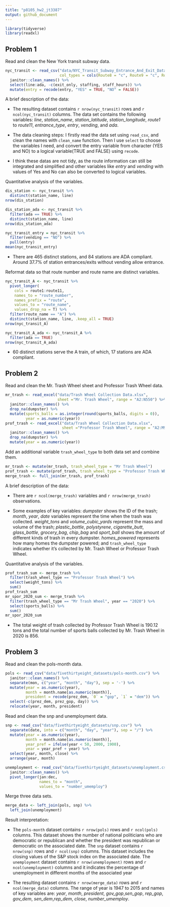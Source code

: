 ```yaml
---
title: "p8105_hw2_jt3387"
output: github_document
---
```

  
```r
library(tidyverse)
library(readxl)
```

## Problem 1

Read and clean the New York transit subway data.

```r
nyc_transit <- read_csv("data/NYC_Transit_Subway_Entrance_And_Exit_Data.csv",
                        col_types = cols(Route8 = "c", Route9 = "c", Route10 = "c", Route11 = "c")) %>% 
  janitor::clean_names() %>% 
  select(line:ada, -c(exit_only, staffing, staff_hours)) %>% 
  mutate(entry = recode(entry, "YES" = TRUE, "NO" = FALSE))
```

A brief description of the data:
  
- The resulting dataset contains ``r nrow(nyc_transit)`` rows and ``r ncol(nyc_transit)`` columns. The data set contains the following variables: *line*, *station_name*, *station_latitude*, *station_longitude*, *route1* to *route11*, *entrance_type*, *entry*, *vending*, and *ada*. 

- The data cleaning steps: I firstly read the data set using `read_csv`, and clean the names with `clean_name` function. Then I use `select` to choose the variables I need, and convert the entry variable from character (YES and NO) to a logical variable(TRUE and FALSE) using `recode`.

- I think these datas are not tidy, as the route information can still be integrated and simplified and other variables like *entry* and *vending* with values of Yes and No can also be converted to logical variables.

Quantitative analysis of the variables.

```r
dis_station <- nyc_transit %>% 
  distinct(station_name, line)
nrow(dis_station)

dis_station_ada <- nyc_transit %>%
  filter(ada == TRUE) %>% 
  distinct(station_name, line)
nrow(dis_station_ada)

nyc_transit_entry = nyc_transit %>% 
  filter(vending == "NO") %>% 
  pull(entry)
mean(nyc_transit_entry)
```

- There are 465 distinct stations, and 84 stations are ADA compliant. Around 37.7% of station entrances/exits without vending allow entrance.

Reformat data so that route number and route name are distinct variables.

```r
nyc_transit_A <- nyc_transit %>% 
  pivot_longer(
    cols = route1:route11, 
    names_to = "route_number",
    names_prefix = "route",
    values_to = "route_name",
    values_drop_na = T) %>% 
  filter(route_name == "A") %>% 
  distinct(station_name, line, .keep_all = TRUE)
nrow(nyc_transit_A)

nyc_transit_A_ada <- nyc_transit_A %>% 
  filter(ada == TRUE)
nrow(nyc_transit_A_ada)
```

- 60 distinct stations serve the A train, of which, 17 stations are ADA compliant.

## Problem 2

Read and clean the Mr. Trash Wheel sheet and Professor Trash Wheel data.

```r
mr_trash <- read_excel("data/Trash Wheel Collection Data.xlsx", 
                       sheet ="Mr. Trash Wheel", range = "A2:N550") %>%
  janitor::clean_names() %>% 
  drop_na(dumpster) %>% 
  mutate(sports_balls = as.integer(round(sports_balls, digits = 0)),
         year = as.numeric(year)) 
prof_trash <- read_excel("data/Trash Wheel Collection Data.xlsx", 
                         sheet ="Professor Trash Wheel", range = "A2:M97") %>%
  janitor::clean_names() %>% 
  drop_na(dumpster) %>% 
  mutate(year = as.numeric(year)) 
```

Add an additional variable `trash_wheel_type` to both data set and combine them.

```r
mr_trash <- mutate(mr_trash, trash_wheel_type = "Mr Trash Wheel")
prof_trash <- mutate(prof_trash, trash_wheel_type = "Professor Trash Wheel")
merge_trash <- full_join(mr_trash, prof_trash)
```

A brief description of the data:
  
- There are `r ncol(merge_trash)` variables and `r nrow(merge_trash)` observations.

- Some examples of key variables: *dumpster* shows the ID of the trash; *month*, *year*, *date* variables represent the time when the trash was collected. *weight_tons* and *volume_cubic_yards* represent the mass and volume of the trash; *plastic_bottle*, *polystyrene*, *cigarette_butt*, *glass_bottle*, *grocery_bag*, *chip_bag* and *sport_ball* shows the amount of different kinds of trash in every dumpster. *homes_powered* represents how many homes the dumpster powered; and `trash_wheel_type` indicates whether it's collected by Mr. Trash Wheel or Professor Trash Wheel.

Quantitative analysis of the variables.

```r
prof_trash_sum <- merge_trash %>% 
  filter(trash_wheel_type == "Professor Trash Wheel") %>% 
  select(weight_tons) %>% 
  sum()
prof_trash_sum
mr_spor_2020_sum <- merge_trash %>% 
  filter(trash_wheel_type == "Mr Trash Wheel", year == "2020") %>% 
  select(sports_balls) %>% 
  sum()
mr_spor_2020_sum
```

- The total weight of trash collected by Professor Trash Wheel is 190.12 tons and the total number of sports balls collected by Mr. Trash Wheel in 2020 is 856.

## Problem 3

Read and clean the pols-month data.

```r
pols <- read_csv("data/fivethirtyeight_datasets/pols-month.csv") %>% 
  janitor::clean_names() %>% 
  separate(mon, c("year", "month", "day"), sep = '-') %>% 
  mutate(year = as.numeric(year),
         month = month.name[as.numeric(month)], 
         president = recode(prez_dem, `0` = "gop", `1` = "dem")) %>% 
  select(-c(prez_dem, prez_gop, day)) %>% 
  relocate(year, month, president)
```

Read and clean the snp and unemployment data.

```r
snp <- read_csv("data/fivethirtyeight_datasets/snp.csv") %>% 
  separate(date, into = c("month", "day", "year"), sep = "/") %>% 
  mutate(year = as.numeric(year),
         month = month.name[as.numeric(month)],
         year_pref = ifelse(year < 50, 2000, 1900), 
         year = year_pref + year) %>% 
  select(year, month, close) %>% 
  arrange(year, month)

unemployment <- read_csv("data/fivethirtyeight_datasets/unemployment.csv") %>%
  janitor::clean_names() %>% 
  pivot_longer(jan:dec,
               names_to = "month",
               values_to = "number_umemploy")
```

Merge three data sets.

```r
merge_data <- left_join(pols, snp) %>% 
  left_join(unemployment) 
```

Result interpretation:

- The `pols-month` dataset contains ``r nrow(pols)`` rows and ``r ncol(pols)`` columns. This dataset shows the number of national politicians who are democratic or republican and whether the president was republican or democratic on the associated date. The `snp` dataset contains ``r nrow(snp)`` rows and ``r ncol(snp)`` columns. This dataset includes the closing values of the S&P stock index on the associated date. The `unemployment` dataset contains ``r nrow(unemployment)`` rows and ``r ncol(unemployment)`` columns and it indicates the percentage of unemployment in different months of the associated year

- The resulting dataset contains ``r nrow(merge_data)`` rows and ``r ncol(merge_data)`` columns. The range of year is 1947 to 2015 and names of key variables are: *year*, *month*, *president*, *gov_gop*,*sen_gop*, *rep_gop*, *gov_dem*, *sen_dem*,*rep_dem*, *close*, *number_umemploy*.